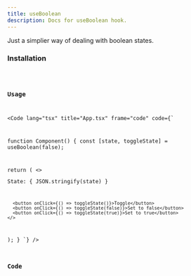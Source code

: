 ```yaml
---
title: useBoolean
description: Docs for useBoolean hook.
---
```



Just a simplier way of dealing with boolean states.

### Installation
<Code code="npx rabbithook@latest add use-boolean" lang="bash" frame={false} />

### Usage
<Code
    lang="tsx"
    title="App.tsx"
    frame="code"
    code={`

function Component() {
  const [state, toggleState] = useBoolean(false);

  return (
    <>
      <p>State: { JSON.stringify(state) }</p>

      <button onClick={() => toggleState()}>Toggle</button>
      <button onClick={() => toggleState(false)}>Set to false</button>
      <button onClick={() => toggleState(true)}>Set to true</button>
    </>
  );
}
`}
  />

### Code
<Tabs>
  <TabItem label="Typescript">
    <Code
      lang="ts"
      title="use-boolean.ts"
      frame="code"
      code={hookTypescript}
    />
  </TabItem>
  <TabItem label="Javascript">
    <Code
      lang="js"
      title="use-boolean.js"
      frame="code"
      code={hookJavascript}
    />
  </TabItem>
</Tabs>

